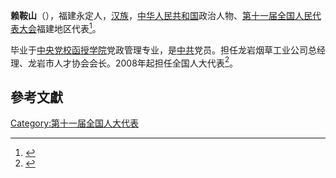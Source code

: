 '''赖鞍山'''（{{bd|1954年||}}），福建永定人，[[汉族|汉族]]，[[中华人民共和国|中华人民共和国]]政治人物、[[第十一届全国人民代表大会|第十一届全国人民代表大会]]福建地区代表<ref>{{cite web|author=新华网|title=第十一届全国人大代表|url=http://news.xinhuanet.com/ziliao/2008-03/03/content_7708230.htm?node=36628|publisher=新华网|accessdate=2014-01-07|archive-date=2014-01-10|archive-url=https://web.archive.org/web/20140110211415/http://news.xinhuanet.com/ziliao/2008-03/03/content_7708230.htm?node=36628|dead-url=no}}</ref>。

毕业于[[中央党校函授学院|中央党校函授学院]]党政管理专业，是[[中共|中共]]党员。担任龙岩烟草工业公司总经理、龙岩市人才协会会长。2008年起担任全国人大代表<ref>{{cite news|title=全国人大代表信息-赖鞍山|url=http://210.82.31.1:8084/delegate/viewDelegate.action?dbid=111116|accessdate=2013-04-05|newspaper=全国人大网|archive-url=https://web.archive.org/web/20140407060806/http://www.npc.gov.cn/delegate/viewDelegate.action?dbid=111116|archive-date=2014-04-07|dead-url=yes}}</ref>。

==參考文獻==
{{reflist}}
[[Category:第十一届全国人大代表|Category:第十一届全国人大代表]]